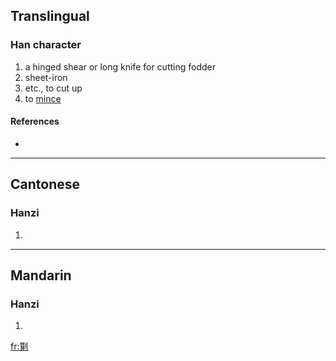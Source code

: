 ==Translingual==

===Han character===
{{Han char|rn=18|rad=刀|as=14|sn=16|four=|canj=竹廿中弓 (HTLN)}}

# a hinged shear or long knife for cutting fodder
# sheet-iron
# etc., to cut up
# to [[mince]]

====References====
* {{Han ref|kx=0145.040|hdz=10360.190|uh=350D|ud=13581}}

----

==Cantonese==

===Hanzi===
{{yue-hanzi|jyut=|y=chap3, ja3 jaai3}}

# {{defn|Cantonese}}

----

==Mandarin==

===Hanzi===
{{cmn-hanzi|pin=[[duǒ]] ([[duo3]]), [[zhá]] ([[zha2]])|wg=to<sup>3</sup>, cha<sup>2</sup>}}

# {{defn|Mandarin}}

[[fr:㔍]]